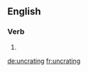==English==

===Verb===
{{head|en|present participle}}

# {{present participle of|uncrate|lang=en|nocat=1}}

[[de:uncrating]]
[[fr:uncrating]]